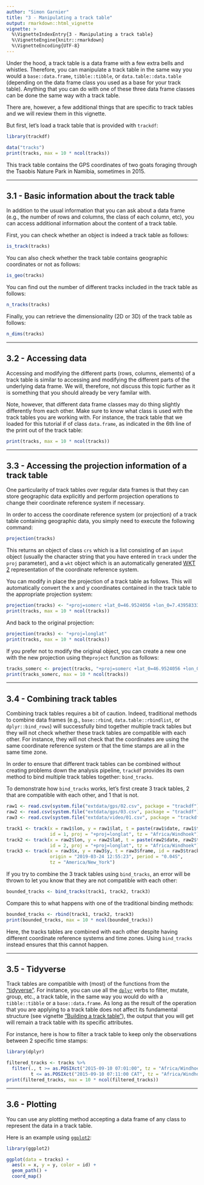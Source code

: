 ```yaml
---
author: "Simon Garnier"
title: "3 - Manipulating a track table"
output: rmarkdown::html_vignette
vignette: >
  %\VignetteIndexEntry{3 - Manipulating a track table}
  %\VignetteEngine{knitr::rmarkdown}
  %\VignetteEncoding{UTF-8}
---
```


Under the hood, a track table is a data frame with a few extra bells and 
whistles. Therefore, you can manipulate a track table in the same way you would
a `base::data.frame`, `tibble::tibble`, or `data.table::data.table` (depending
on the data frame class you used as a base for your track table). Anything that
you can do with one of these three data frame classes can be done the same way 
with a track table. 

There are, however, a few additional things that are specific to track tables 
and we will review them in this vignette. 

But first, let's load a track table that is provided with `trackdf`: 

```r
library(trackdf)

data("tracks")
print(tracks, max = 10 * ncol(tracks))
```

This track table contains the GPS coordinates of two goats foraging through the 
Tsaobis Nature Park in Namibia, sometimes in 2015. 

---

## 3.1 - Basic information about the track table

In addition to the usual information that you can ask about a data frame (e.g., 
the number of rows and columns, the class of each column, etc), you can access 
additional information about the content of a track table. 

First, you can check whether an object is indeed a track table as follows:

```r
is_track(tracks)
```

You can also check whether the track table contains geographic coordinates or 
not as follows:

```r
is_geo(tracks)
```

You can find out the number of different tracks included in the track table as 
follows: 

```r
n_tracks(tracks)
```

Finally, you can retrieve the dimensionality (2D or 3D) of the track table as 
follows: 

```r
n_dims(tracks)
```

---

## 3.2 - Accessing data

Accessing and modifying the different parts (rows, columns, elements) of a track 
table is similar to accessing and modifying the different parts of the 
underlying data frame. We will, therefore, not discuss this topic further as it 
is something that you should already be very familar with. 

Note, however, that different data frame classes may do thing slightly 
differently from each other. Make sure to know what class is used with the track 
tables you are working with. For instance, the track table that we loaded for 
this tutorial if of class `data.frame`, as indicated in the 6th line of the 
print out of the track table: 

```r
print(tracks, max = 10 * ncol(tracks))
```

---

## 3.3 - Accessing the projection information of a track table

One particularity of track tables over regular data frames is that they can 
store geographic data explicitly and perform projection operations to change 
their coordinate reference system if necessary. 

In order to access the coordinate reference system (or projection) of a track 
table containing geographic data, you simply need to execute the following 
command: 

```r
projection(tracks)
```

This returns an object of class `crs` which is a list consisting of an `input` 
object (usually the character string that you have entered in `track` under the 
`proj` parameter), and a `wkt` object which is an automatically generated 
[WKT 2](https://en.wikipedia.org/wiki/Well-known_text_representation_of_coordinate_reference_systems)
representation of the coordinate reference system. 

You can modify in place the projection of a track table as follows. This will 
automatically convert the x and y coordinates contained in the track table to 
the appropriate projection system: 

```r
projection(tracks) <- "+proj=somerc +lat_0=46.9524056 +lon_0=7.43958333 +ellps=bessel +x_0=2600000 +y_0=1200000 +towgs84=674.374,15.056,405.346 +units=m +k_0=1 +no_defs"
print(tracks, max = 10 * ncol(tracks))
```
And back to the original projection: 

```r
projection(tracks) <- "+proj=longlat" 
print(tracks, max = 10 * ncol(tracks))
```

If you prefer not to modify the original object, you can create a new one with 
the new projection using the`project` function as follows:

```r
tracks_somerc <- project(tracks, "+proj=somerc +lat_0=46.9524056 +lon_0=7.43958333 +ellps=bessel +x_0=2600000 +y_0=1200000 +towgs84=674.374,15.056,405.346 +units=m +k_0=1 +no_defs")
print(tracks_somerc, max = 10 * ncol(tracks))
```

---

## 3.4 - Combining track tables

Combining track tables requires a bit of caution. Indeed, traditional methods to 
combine data frames (e.g., `base::rbind`, `data.table::rbindlist`, or 
`dplyr::bind_rows`) will successfully bind together multiple track tables but 
they will not check whether these track tables are compatible with each other. 
For instance, they will not check that the coordinates are using the same 
coordinate reference system or that the time stamps are all in the same time 
zone. 

In order to ensure that different track tables can be combined without creating 
problems down the analysis pipeline, `trackdf` provides its own method to bind 
multiple track tables together: `bind_tracks`. 

To demonstrate how `bind_tracks` works, let's first create 3 track tables, 2 
that are compatible with each other, and 1 that is not. 

```r
raw1 <- read.csv(system.file("extdata/gps/02.csv", package = "trackdf"))
raw2 <- read.csv(system.file("extdata/gps/03.csv", package = "trackdf"))
raw3 <- read.csv(system.file("extdata/video/01.csv", package = "trackdf"))

track1 <- track(x = raw1$lon, y = raw1$lat, t = paste(raw1$date, raw1$time), 
                id = 1, proj = "+proj=longlat", tz = "Africa/Windhoek")
track2 <- track(x = raw2$lon, y = raw2$lat, t = paste(raw2$date, raw2$time), 
                id = 2, proj = "+proj=longlat", tz = "Africa/Windhoek")
track3 <- track(x = raw3$x, y = raw3$y, t = raw3$frame, id = raw3$track_fixed, 
                origin = "2019-03-24 12:55:23", period = "0.04S", 
                tz = "America/New_York")
```

If you try to combine the 3 track tables using `bind_tracks`, an error will be 
thrown to let you know that they are not compatible with each other:

```r
bounded_tracks <- bind_tracks(track1, track2, track3)
```

Compare this to what happens with one of the traditional binding methods:

```r
bounded_tracks <- rbind(track1, track2, track3)
print(bounded_tracks, max = 10 * ncol(bounded_tracks))
```

Here, the tracks tables are combined with each other despite having different 
coordinate reference systems and time zones. Using `bind_tracks` instead ensures 
that this cannot happen.

---

## 3.5 - Tidyverse

Track tables are compatible with (most) of the functions from the 
["tidyverse"](https://www.tidyverse.org/). For instance, you can use all the 
[`dplyr`](https://dplyr.tidyverse.org/) verbs to filter, mutate, group, etc., a 
track table, in the same way you would do with a `tibble::tibble` or a 
`base::data.frame`. As long as the result of the operation that you are applying 
to a track table does not affect its fundamental structure (see vignette 
["Building a track table"](z2_build.html)), the output that you will get will 
remain a track table with its specific attributes. 

For instance, here is how to filter a track table to keep only the observations 
between 2 specific time stamps: 

```r
library(dplyr)

filtered_tracks <- tracks %>%
  filter(., t >= as.POSIXct("2015-09-10 07:01:00", tz = "Africa/Windhoek"),
         t <= as.POSIXct("2015-09-10 07:11:00 CAT", tz = "Africa/Windhoek"))
print(filtered_tracks, max = 10 * ncol(filtered_tracks))
```

---

## 3.6 - Plotting

You can use any plotting method accepting a data frame of any class to represent 
the data in a track table.

Here is an example using [`ggplot2`](https://ggplot2.tidyverse.org/):

```r
library(ggplot2)

ggplot(data = tracks) +
  aes(x = x, y = y, color = id) +
  geom_path() +
  coord_map()
```
